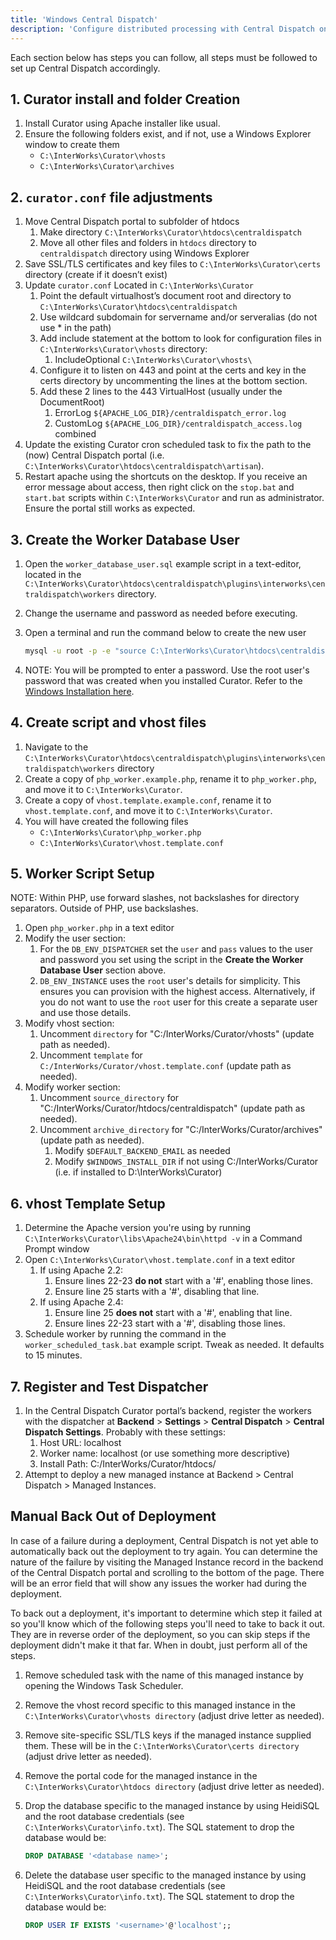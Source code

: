 ---
title: 'Windows Central Dispatch'
description: 'Configure distributed processing with Central Dispatch on Windows systems'
---

Each section below has steps you can follow, all steps must be followed to set up Central Dispatch accordingly.

## 1. Curator install and folder Creation

1. Install Curator using Apache installer like usual.
2. Ensure the following folders exist, and if not, use a Windows Explorer window to create them
   - `C:\InterWorks\Curator\vhosts`
   - `C:\InterWorks\Curator\archives`

## 2. `curator.conf` file adjustments

1. Move Central Dispatch portal to subfolder of htdocs
    1. Make directory `C:\InterWorks\Curator\htdocs\centraldispatch`
    2. Move all other files and folders in `htdocs` directory to `centraldispatch` directory using Windows Explorer
2. Save SSL/TLS certificates and key files to `C:\InterWorks\Curator\certs` directory (create if it doesn’t exist)
3. Update `curator.conf` Located in `C:\InterWorks\Curator`
    1. Point the default virtualhost’s document root and directory to `C:\InterWorks\Curator\htdocs\centraldispatch`
    2. Use wildcard subdomain for servername and/or serveralias (do not use * in the path)
    3. Add include statement at the bottom to look for configuration files in `C:\InterWorks\Curator\vhosts` directory:
        1. IncludeOptional `C:\InterWorks\Curator\vhosts\`
    4. Configure it to listen on 443 and point at the certs and key in the certs directory by uncommenting the lines at
    the bottom section.
    5. Add these 2 lines to the 443 VirtualHost (usually under the DocumentRoot)
        1. ErrorLog `${APACHE_LOG_DIR}/centraldispatch_error.log`
        2. CustomLog `${APACHE_LOG_DIR}/centraldispatch_access.log` combined
4. Update the existing Curator cron scheduled task to fix the path to the (now) Central Dispatch portal (i.e.
`C:\InterWorks\Curator\htdocs\centraldispatch\artisan`).
5. Restart apache using the shortcuts on the desktop. If you receive an error message about access, then right click on
the `stop.bat` and `start.bat` scripts within `C:\InterWorks\Curator` and run as administrator.  Ensure the portal still
works as expected.

## 3. Create the Worker Database User

1. Open the `worker_database_user.sql` example script in a text-editor, located in the
`C:\InterWorks\Curator\htdocs\centraldispatch\plugins\interworks\centraldispatch\workers` directory.
2. Change the username and password as needed before executing.
3. Open a terminal and run the command below to create the new user

    ```bash
    mysql -u root -p -e "source C:\InterWorks\Curator\htdocs\centraldispatch\plugins\interworks\centraldispatch\workers\worker_database_user.sql"
    ```

4. NOTE: You will be prompted to enter a password. Use the root user's password that was created when you installed
Curator. Refer to the [Windows Installation here](https://curator.interworks.com/page/kb/setupinstallation/windows/1108).

## 4. Create script and vhost files

1. Navigate to the `C:\InterWorks\Curator\htdocs\centraldispatch\plugins\interworks\centraldispatch\workers` directory
2. Create a copy of `php_worker.example.php`, rename it to `php_worker.php`, and move it to `C:\InterWorks\Curator`.
3. Create a copy of `vhost.template.example.conf`, rename it to `vhost.template.conf`, and move it to
`C:\InterWorks\Curator`.
4. You will have created the following files
    - `C:\InterWorks\Curator\php_worker.php`
    - `C:\InterWorks\Curator\vhost.template.conf`

## 5. Worker Script Setup

NOTE: Within PHP, use forward slashes, not backslashes for directory separators.  Outside of PHP, use backslashes.

1. Open `php_worker.php` in a text editor
2. Modify the user section:
    1. For the `DB_ENV_DISPATCHER` set the `user` and `pass` values to the user and password you set using the script in
    the **Create the Worker Database User** section above.
    2. `DB_ENV_INSTANCE` uses the `root` user's details for simplicity. This ensures you can provision with the highest
    access. Alternatively, if you do not want to use the `root` user for this create a separate user and use those details.
3. Modify vhost section:
    1. Uncomment `directory` for "C:/InterWorks/Curator/vhosts" (update path as needed).
    2. Uncomment `template` for `C:/InterWorks/Curator/vhost.template.conf` (update path as needed).
4. Modify worker section:
    1. Uncomment `source_directory` for "C:/InterWorks/Curator/htdocs/centraldispatch" (update path as needed).
    2. Uncomment `archive_directory` for "C:/InterWorks/Curator/archives" (update path as needed).
        1. Modify `$DEFAULT_BACKEND_EMAIL` as needed
        2. Modify `$WINDOWS_INSTALL_DIR` if not using C:/InterWorks/Curator (i.e. if installed to D:\InterWorks\Curator)

## 6. vhost Template Setup

1. Determine the Apache version you're using by running `C:\InterWorks\Curator\libs\Apache24\bin\httpd -v` in a Command
Prompt window
2. Open `C:\InterWorks\Curator\vhost.template.conf` in a text editor
    1. If using Apache 2.2:
        1. Ensure lines 22-23 **do not** start with a '#', enabling those lines.
        2. Ensure line 25 starts with a '#', disabling that line.
    2. If using Apache 2.4:
        1. Ensure line 25 **does not** start with a '#', enabling that line.
        2. Ensure lines 22-23 start with a '#', disabling those lines.
3. Schedule worker by running the command in the `worker_scheduled_task.bat` example script. Tweak as needed. It
defaults to 15 minutes.

## 7. Register and Test Dispatcher

1. In the Central Dispatch Curator portal’s backend, register the workers with the dispatcher at **Backend** >
**Settings** > **Central Dispatch** > **Central Dispatch Settings**. Probably with these settings:
    1. Host URL: localhost
    2. Worker name: localhost (or use something more descriptive)
    3. Install Path: C:/InterWorks/Curator/htdocs/
2. Attempt to deploy a new managed instance at Backend > Central Dispatch > Managed Instances.

## Manual Back Out of Deployment

In case of a failure during a deployment, Central Dispatch is not yet able to automatically back out the deployment to
try again. You can determine the nature of the failure by visiting the Managed Instance record in the backend of the
Central Dispatch portal and scrolling to the bottom of the page. There will be an error field that will show any issues
the worker had during the deployment.

To back out a deployment, it's important to determine which step it failed at so you'll know which of the following steps
you'll need to take to back it out. They are in reverse order of the deployment, so you can skip steps if the deployment
didn't make it that far. When in doubt, just perform all of the steps.

1. Remove scheduled task with the name of this managed instance by opening the Windows Task Scheduler.
2. Remove the vhost record specific to this managed instance in the `C:\InterWorks\Curator\vhosts directory` (adjust drive
letter as needed).
3. Remove site-specific SSL/TLS keys if the managed instance supplied them. These will be in the
`C:\InterWorks\Curator\certs directory` (adjust drive letter as needed).
4. Remove the portal code for the managed instance in the `C:\InterWorks\Curator\htdocs directory` (adjust drive letter
as needed).
5. Drop the database specific to the managed instance by using HeidiSQL and the root database credentials
(see `C:\InterWorks\Curator\info.txt`). The SQL statement to drop the database would be:

    ```SQL
    DROP DATABASE '<database name>';
    ```

6. Delete the database user specific to the managed instance by using HeidiSQL and the root database credentials
(see `C:\InterWorks\Curator\info.txt`). The SQL statement to drop the database would be:

    ```SQL
    DROP USER IF EXISTS '<username>'@'localhost';;
    ```
